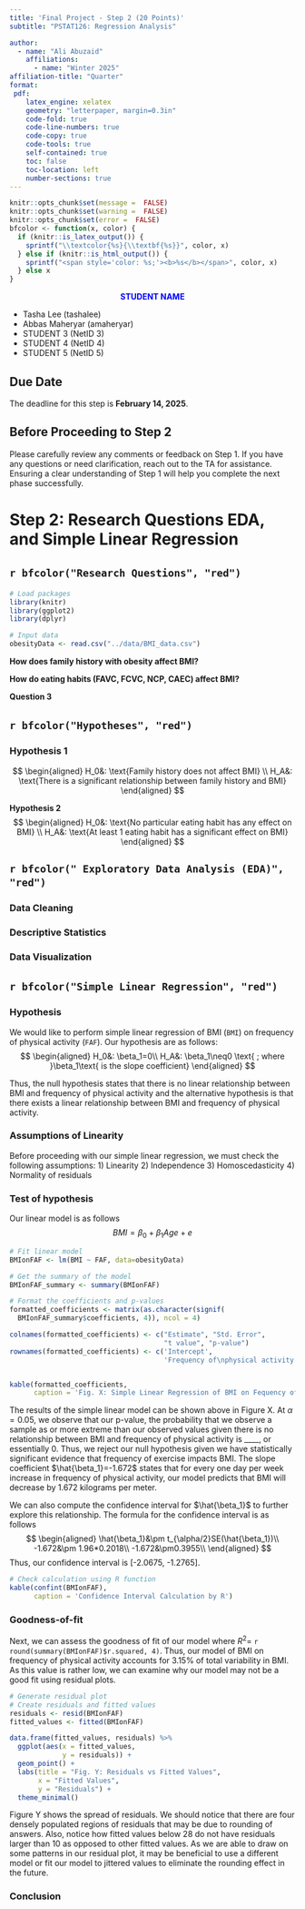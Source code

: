 ```yaml
---
title: 'Final Project - Step 2 (20 Points)'
subtitle: "PSTAT126: Regression Analysis" 

author:
  - name: "Ali Abuzaid"
    affiliations:
      - name: "Winter 2025"
affiliation-title: "Quarter"
format: 
 pdf: 
    latex_engine: xelatex
    geometry: "letterpaper, margin=0.3in"
    code-fold: true
    code-line-numbers: true
    code-copy: true
    code-tools: true
    self-contained: true
    toc: false
    toc-location: left
    number-sections: true
---
```

```r
knitr::opts_chunk$set(message =  FALSE)
knitr::opts_chunk$set(warning =  FALSE)
knitr::opts_chunk$set(error =  FALSE)
bfcolor <- function(x, color) {
  if (knitr::is_latex_output()) {
    sprintf("\\textcolor{%s}{\\textbf{%s}}", color, x)
  } else if (knitr::is_html_output()) {
    sprintf("<span style='color: %s;'><b>%s</b></span>", color, x)
  } else x
}
```


:::callout
<div style="text-align: center">
<span style="color: blue;"> **STUDENT NAME **</span> 
</div>
- Tasha Lee    (tashalee)
- Abbas Maheryar    (amaheryar)
- STUDENT 3    (NetID 3)
- STUDENT 4    (NetID 4)
- STUDENT 5    (NetID 5)
:::


::: {.callout-caution}
## Due Date
The deadline for this step is **February 14, 2025**.
:::

:::{.callout-tip}
## Before Proceeding to Step 2
Please carefully review any comments or feedback on Step 1. If you have any questions or need clarification, reach out to the TA for assistance. Ensuring a clear understanding of Step 1 will help you complete the next phase successfully.
:::


# Step 2: Research Questions EDA, and Simple Linear Regression


## `r bfcolor("Research Questions", "red")` \ 

```r
# Load packages
library(knitr)
library(ggplot2)
library(dplyr)

# Input data
obesityData <- read.csv("../data/BMI_data.csv")
```


**How does family history with obesity affect BMI?**


**How do eating habits (FAVC, FCVC, NCP, CAEC) affect BMI?**

**Question 3**

## `r bfcolor("Hypotheses", "red")` \ 

### Hypothesis 1
$$
\begin{aligned}
H_0&: \text{Family history does not affect BMI} \\
H_A&: \text{There is a significant relationship between family history and BMI}
\end{aligned}
$$


**Hypothesis 2**
$$
\begin{aligned}
H_0&: \text{No particular eating habit has any effect on BMI} \\
H_A&: \text{At least 1 eating habit has a significant effect on BMI}
\end{aligned}
$$





## `r bfcolor(" Exploratory Data Analysis (EDA)", "red")` \  

### Data Cleaning



### Descriptive Statistics


### Data Visualization


## `r bfcolor("Simple Linear Regression", "red")` \ 

### Hypothesis
We would like to perform simple linear regression of BMI (`BMI`) on frequency of physical activity (`FAF`). Our hypothesis are as follows:
$$
\begin{aligned}
H_0&: \beta_1=0\\
H_A&: \beta_1\neq0 \text{ ; where }\beta_1\text{ is the slope coefficient}
\end{aligned}
$$

Thus, the null hypothesis states that there is no linear relationship between BMI and frequency of physical activity and the alternative hypothesis is that there exists a linear relationship between BMI and frequency of physical activity.

### Assumptions of Linearity
Before proceeding with our simple linear regression, we must check the following assumptions:
1) Linearity
2) Independence
3) Homoscedasticity
4) Normality of residuals

### Test of hypothesis
Our linear model is as follows
$$ BMI=\beta_0+\beta_1Age+e $$
```r
# Fit linear model
BMIonFAF <- lm(BMI ~ FAF, data=obesityData)

# Get the summary of the model
BMIonFAF_summary <- summary(BMIonFAF)

# Format the coefficients and p-values
formatted_coefficients <- matrix(as.character(signif(
  BMIonFAF_summary$coefficients, 4)), ncol = 4)

colnames(formatted_coefficients) <- c("Estimate", "Std. Error",
                                      "t value", "p-value")
rownames(formatted_coefficients) <- c('Intercept',
                                      'Frequency of\nphysical activity')


kable(formatted_coefficients,
      caption = 'Fig. X: Simple Linear Regression of BMI on Fequency of Physical Activity')
```
The results of the simple linear model can be shown above in Figure X. At $\alpha=0.05$, we observe that our p-value, the probability that we observe a sample as or more extreme than our observed values given there is no relationship between BMI and frequency of physical activity is ____, or essentially 0. Thus, we reject our null hypothesis given we have statistically significant evidence that frequency of exercise impacts BMI. The slope coefficient $\hat{\beta_1}=-1.672$ states that for every one day per week increase in frequency of physical activity, our model predicts that BMI will decrease by 1.672 kilograms per meter.

We can also compute the confidence interval for $\hat{\beta_1}$ to further explore this relationship. The formula for the confidence interval is as follows
$$
\begin{aligned}
\hat{\beta_1}&\pm t_{\alpha/2}SE(\hat{\beta_1})\\
-1.672&\pm 1.96*0.2018\\
-1.672&\pm0.3955\\
\end{aligned}
$$
Thus, our confidence interval is [-2.0675, -1.2765].
```r
# Check calculation using R function
kable(confint(BMIonFAF),
      caption = 'Confidence Interval Calculation by R')
```

### Goodness-of-fit
Next, we can assess the goodness of fit of our model where $R^2=$ `r round(summary(BMIonFAF)$r.squared, 4)`. Thus, our model of BMI on frequency of physical activity accounts for 3.15% of total variability in BMI. As this value is rather low, we can examine why our model may not be a good fit using residual plots.
```r
# Generate residual plot
# Create residuals and fitted values
residuals <- resid(BMIonFAF)
fitted_values <- fitted(BMIonFAF)

data.frame(fitted_values, residuals) %>% 
  ggplot(aes(x = fitted_values,
             y = residuals)) +
  geom_point() +
  labs(title = "Fig. Y: Residuals vs Fitted Values",
       x = "Fitted Values",
       y = "Residuals") +
  theme_minimal()
```
Figure Y shows the spread of residuals. We should notice that there are four densely populated regions of residuals that may be due to rounding of answers. Also, notice how fitted values below 28 do not have residuals larger than 10 as opposed to other fitted values. As we are able to draw on some patterns in our residual plot, it may be beneficial to use a different model or fit our model to jittered values to eliminate the rounding effect in the future.

### Conclusion
